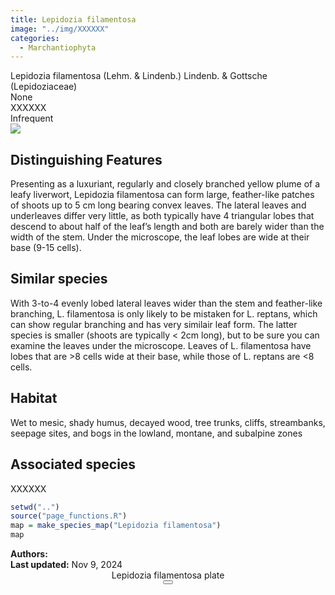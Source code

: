 ```yaml
---
title: Lepidozia filamentosa
image: "../img/XXXXXX"
categories:
  - Marchantiophyta
---
```


<div class="info-panel">
 <div class="info-top">
  <div class="taxon-scientific"><span class="taxon-name">Lepidozia filamentosa</span> <span class="taxon-authority">(Lehm. &amp; Lindenb.) Lindenb. &amp; Gottsche</span> <span class="taxon-family">(Lepidoziaceae)</span></div>
  <div class="taxon-common">None</div>
 </div>
 <div class="info-bottom">
  <div class="taxon-qnd">XXXXXX</div>
  <div class="taxon-abundance">Infrequent</div>
 </div>
</div>
<div class="imerss-content-frame">
 <div class="imerss-image-header">
  <div class="imerss-image-holder imerss-column-left" data-toggle="tooltip" style="background-image: url(../img/XXXXXX)" title="XXXXXX">
  </div>

  <div class="imerss-image-holder imerss-column-right" data-toggle="tooltip" style="background-image: url(../img/XXXXXX)" title="XXXXXX">
  </div>
 
 </div>
 <div class="imerss-content-lower">
  <div class="imerss-column-left">
  <div class="tab-microscope" data-micromodal-trigger="modal-plate">
  <img src="../img/bryo guide microscope.png"/>
  </div>

<h2>Distinguishing Features</h2>

Presenting as a luxuriant, regularly and closely branched yellow plume of a leafy liverwort, Lepidozia filamentosa can form large, feather-like patches of shoots up to 5 cm long bearing convex leaves. The lateral leaves and underleaves differ very little, as both typically have 4 triangular lobes that descend to about half of the leaf's length and both are barely wider than the width of the stem.  Under the microscope, the leaf lobes are wide at their base (9-15 cells). 

<h2>Similar species</h2>

With 3-to-4 evenly lobed lateral leaves wider than the stem and feather-like branching, L. filamentosa is only likely to be mistaken for L. reptans, which can show regular branching and has very similair leaf form. The latter species is smaller (shoots are typically &lt; 2cm long), but to be sure you can examine the leaves under the microscope. Leaves of L. filamentosa have lobes that are &gt;8 cells wide at their base, while those of L. reptans are &lt;8 cells. 

<h2>Habitat</h2>

Wet to mesic, shady humus, decayed wood, tree trunks, cliffs, streambanks, seepage sites, and bogs in the lowland, montane, and subalpine zones

<h2>Associated species</h2>

XXXXXX
</div>

<div class="imerss-column-right">

<div class="imerss-image-holder imerss-column-right" data-toggle="tooltip" style="background-image: url(../img/XXXXX)" title="XXXXX">
</div>

<div class="imerss-map-holder">
```r
setwd("..")
source("page_functions.R")
map = make_species_map("Lepidozia filamentosa")
map
```
</div>

</div>

</div>
</div>

<div class="taxon-footer">
 <div class="taxon-authors"><b>Authors:</b> <span></span></div>
 <div class="taxon-update"><b>Last updated:</b> <span>Nov 9, 2024</span></div>
</div>

<div class="modal micromodal-slide" id="modal-plate" aria-hidden="true">
 <div class="modal__overlay" tabindex="-1" data-micromodal-close>
  <div class="modal__container" role="dialog" aria-modal="true" aria-labelledby="modal-plate-title" >
   <header class="modal__header">
   <div class="modal__title" id="modal-plate-title">
  Lepidozia filamentosa plate
   </div>
   <button class="modal__close" aria-label="Close" data-micromodal-close></button>
   </header>
  <div class="modal__content" id="modal-plate-content">
   <div class="imerss-image-holder" data-toggle="tooltip" style="background-image: url(../img/XXXXX)" title="XXXXX">
  </div>
  </div>
  </div>
 </div>
</div>

<script src="../js/micromodal.min.js"></script>
<link href="../css/style-taxon.css" rel="stylesheet">
<link href="../css/micromodal.css" rel="stylesheet">

<script>
MicroModal.init();
</script>

